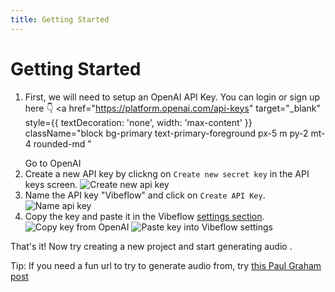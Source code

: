 ```yaml
---
title: Getting Started
---
```


# Getting Started

1. First, we will need to setup an OpenAI API Key. You can login or sign up here 👇
   <a
     href="https://platform.openai.com/api-keys"
     target="_blank"
     style={{ textDecoration: 'none', width: 'max-content' }}
     className="block bg-primary text-primary-foreground px-5 m py-2 mt-4 rounded-md "
   >
     Go to OpenAI
   </a>
2. Create a new API key by clickng on `Create new secret key` in the API keys screen.
   ![Create new api key](/start/step-1.png)
3. Name the API key "Vibeflow" and click on `Create API Key`.
   ![Name api key](/start/step-2.png)
4. Copy the key and paste it in the Vibeflow [settings section](/settings).
   ![Copy key from OpenAI](/start/step-3.png)
   ![Paste key into Vibeflow settings](/start/step-4.png)

That's it! Now try creating a new project and start generating audio .

Tip: If you need a fun url to try to generate audio from, try [this Paul Graham post](https://paulgraham.com/simply.html)
